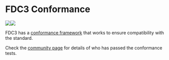 # FDC3 Conformance

<img class="front-conformance-logo" src="/img/community/certified-1.2.png" /><img class="front-conformance-logo" src="/img/community/certified-2.0.png" />


FDC3 has a [conformance framework](https://github.com/finos/FDC3-Conformance-Framework) that works to ensure compatibility with the standard. 

Check the [community page](/community) for details of who has passed the conformance tests.

